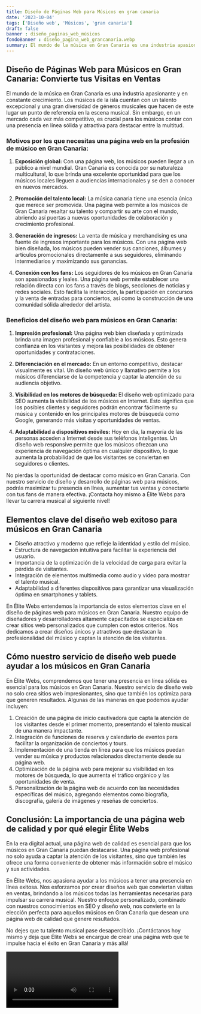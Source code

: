 ```yaml
---
title: Diseño de Páginas Web para Músicos en gran canaria
date: '2023-10-04'
tags: ['Diseño web', 'Músicos', 'gran canaria']
draft: false
banner : diseño_paginas_web_músicos
fondoBanner : diseño_pagina_web_grancanaria.webp
summary: El mundo de la música en Gran Canaria es una industria apasionante y en constante crecimiento. Los músicos de la isla cuentan con un talento excepcional y una gran diversidad de géneros musicales que hacen de este lugar un punto de referencia en la escena musical. Sin embargo, en un mercado cada vez más competitivo, es crucial para los músicos contar con una presencia en línea sólida y atractiva para destacar entre la multitud.
---
```


## Diseño de Páginas Web para Músicos en Gran Canaria: Convierte tus Visitas en Ventas

El mundo de la música en Gran Canaria es una industria apasionante y en constante crecimiento. Los músicos de la isla cuentan con un talento excepcional y una gran diversidad de géneros musicales que hacen de este lugar un punto de referencia en la escena musical. Sin embargo, en un mercado cada vez más competitivo, es crucial para los músicos contar con una presencia en línea sólida y atractiva para destacar entre la multitud.

### Motivos por los que necesitas una página web en la profesión de músico en Gran Canaria:

1. **Exposición global:** Con una página web, los músicos pueden llegar a un público a nivel mundial. Gran Canaria es conocida por su naturaleza multicultural, lo que brinda una excelente oportunidad para que los músicos locales lleguen a audiencias internacionales y se den a conocer en nuevos mercados.

2. **Promoción del talento local:** La música canaria tiene una esencia única que merece ser promovida. Una página web permite a los músicos de Gran Canaria resaltar su talento y compartir su arte con el mundo, abriendo así puertas a nuevas oportunidades de colaboración y crecimiento profesional.

3. **Generación de ingresos:** La venta de música y merchandising es una fuente de ingresos importante para los músicos. Con una página web bien diseñada, los músicos pueden vender sus canciones, álbumes y artículos promocionales directamente a sus seguidores, eliminando intermediarios y maximizando sus ganancias.

4. **Conexión con los fans:** Los seguidores de los músicos en Gran Canaria son apasionados y leales. Una página web permite establecer una relación directa con los fans a través de blogs, secciones de noticias y redes sociales. Esto facilita la interacción, la participación en concursos y la venta de entradas para conciertos, así como la construcción de una comunidad sólida alrededor del artista.

### Beneficios del diseño web para músicos en Gran Canaria:

1. **Impresión profesional:** Una página web bien diseñada y optimizada brinda una imagen profesional y confiable a los músicos. Esto genera confianza en los visitantes y mejora las posibilidades de obtener oportunidades y contrataciones.

2. **Diferenciación en el mercado:** En un entorno competitivo, destacar visualmente es vital. Un diseño web único y llamativo permite a los músicos diferenciarse de la competencia y captar la atención de su audiencia objetivo.

3. **Visibilidad en los motores de búsqueda:** El diseño web optimizado para SEO aumenta la visibilidad de los músicos en Internet. Esto significa que los posibles clientes y seguidores podrán encontrar fácilmente su música y contenido en los principales motores de búsqueda como Google, generando más visitas y oportunidades de ventas.

4. **Adaptabilidad a dispositivos móviles:** Hoy en día, la mayoría de las personas acceden a Internet desde sus teléfonos inteligentes. Un diseño web responsive permite que los músicos ofrezcan una experiencia de navegación óptima en cualquier dispositivo, lo que aumenta la probabilidad de que los visitantes se conviertan en seguidores o clientes.

No pierdas la oportunidad de destacar como músico en Gran Canaria. Con nuestro servicio de diseño y desarrollo de páginas web para músicos, podrás maximizar tu presencia en línea, aumentar tus ventas y conectarte con tus fans de manera efectiva. ¡Contacta hoy mismo a Élite Webs para llevar tu carrera musical al siguiente nivel!

<GifSeo />

<Cta />

## Elementos clave del diseño web exitoso para músicos en Gran Canaria
- Diseño atractivo y moderno que refleje la identidad y estilo del músico.
- Estructura de navegación intuitiva para facilitar la experiencia del usuario.
- Importancia de la optimización de la velocidad de carga para evitar la pérdida de visitantes.
- Integración de elementos multimedia como audio y video para mostrar el talento musical.
- Adaptabilidad a diferentes dispositivos para garantizar una visualización óptima en smartphones y tablets.

En Élite Webs entendemos la importancia de estos elementos clave en el diseño de páginas web para músicos en Gran Canaria. Nuestro equipo de diseñadores y desarrolladores altamente capacitados se especializa en crear sitios web personalizados que cumplen con estos criterios. Nos dedicamos a crear diseños únicos y atractivos que destacan la profesionalidad del músico y captan la atención de los visitantes.

## Cómo nuestro servicio de diseño web puede ayudar a los músicos en Gran Canaria
En Élite Webs, comprendemos que tener una presencia en línea sólida es esencial para los músicos en Gran Canaria. Nuestro servicio de diseño web no solo crea sitios web impresionantes, sino que también los optimiza para que generen resultados. Algunas de las maneras en que podemos ayudar incluyen:

1. Creación de una página de inicio cautivadora que capta la atención de los visitantes desde el primer momento, presentando el talento musical de una manera impactante.
2. Integración de funciones de reserva y calendario de eventos para facilitar la organización de conciertos y tours.
3. Implementación de una tienda en línea para que los músicos puedan vender su música y productos relacionados directamente desde su página web.
4. Optimización de la página web para mejorar su visibilidad en los motores de búsqueda, lo que aumenta el tráfico orgánico y las oportunidades de venta.
5. Personalización de la página web de acuerdo con las necesidades específicas del músico, agregando elementos como biografía, discografía, galería de imágenes y reseñas de conciertos.

## Conclusión: La importancia de una página web de calidad y por qué elegir Élite Webs
En la era digital actual, una página web de calidad es esencial para que los músicos en Gran Canaria puedan destacarse. Una página web profesional no solo ayuda a captar la atención de los visitantes, sino que también les ofrece una forma conveniente de obtener más información sobre el músico y sus actividades.

En Élite Webs, nos apasiona ayudar a los músicos a tener una presencia en línea exitosa. Nos esforzamos por crear diseños web que conviertan visitas en ventas, brindando a los músicos todas las herramientas necesarias para impulsar su carrera musical. Nuestro enfoque personalizado, combinado con nuestros conocimientos en SEO y diseño web, nos convierte en la elección perfecta para aquellos músicos en Gran Canaria que desean una página web de calidad que genere resultados.

No dejes que tu talento musical pase desapercibido. ¡Contáctanos hoy mismo y deja que Élite Webs se encargue de crear una página web que te impulse hacia el éxito en Gran Canaria y más allá!

<Video />

<CtaBot job='Músicos' city='gran canaria'/>

<Gmaps query='gran canaria+españa+maps' />